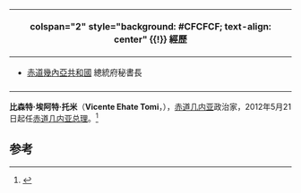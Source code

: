 {{Infobox officeholder
|name        = 比森特·埃哈特·托米<br>Vicente Ehate Tomi
|order       = [[File:Flag_of_Equatorial_Guinea.svg|25px]] [[赤道几内亚总理|赤道几内亚总理]]
|president   = [[特奥多罗·奥比昂·恩圭马·姆巴索戈|特奥多罗·奥比昂·恩圭马·姆巴索戈]]
|term_start  = 2012年5月21日
|term_end    = 2016年6月22日
|predecessor = [[伊格纳西奥·米拉姆·坦恩|伊格纳西奥·米拉姆·坦恩]]
|successor   = [[弗朗西斯科·帕斯奎爾·奧巴馬·阿蘇埃|弗朗西斯科·帕斯奎爾·奧巴馬·阿蘇埃]]
|birth_date  = {{birth year and age|1968}}
|birth_place = [[File:Flag_of_Spain_(1945_-_1977).svg|25px]] [[西属几内亚|西属几内亚]]
|death_date  = 
|death_place = 
|party       = 赤道几内亚民主党
}}
<!-- 經歷信息開始 -->
{| class="infobox bordered" style="width: 22em; font-size: 90%; text-align: left; float:right;" cellpadding="3"
|-
! colspan="2" style="background: #CFCFCF; text-align: center" {{!}} 經歷
|-
| colspan="2" style="font-size: 90%" |<div style="text-align: left">
*[[赤道幾內亞共和國|赤道幾內亞共和國]] 總統府秘書長
|-
|}
'''比森特·埃阿特·托米'''（'''Vicente Ehate Tomi'''，{{bd|1968年|||}}），[[赤道几内亚|赤道几内亚]]政治家，2012年5月21日起任[[赤道几内亚总理|赤道几内亚总理]]。<ref>{{Cite web |url=http://rulers.org/rule.html#equatorial_guinea |title=存档副本 |access-date=2014-07-04 |archive-date=2018-06-26 |archive-url=https://web.archive.org/web/20180626032115/http://www.rulers.org/rule.html#equatorial_guinea |dead-url=no }}</ref>

== 参考 ==
{{reflist}}

{{s-start}}
{{s-off}}
{{s-bef|before=[[伊格纳西奥·米拉姆·坦恩|伊格纳西奥·米拉姆·坦恩]]}}
{{s-ttl|title=[[File:Flag_of_Equatorial_Guinea.svg|25px]] [[赤道几内亚总理|赤道几内亚总理]]|years=2012年－2016年}}
{{s-aft|after=[[弗朗西斯科·帕斯奎爾·奧巴馬·阿蘇埃|弗朗西斯科·帕斯奎爾·奧巴馬·阿蘇埃]]}}
{{s-end}}

{{EquatoguineanPMs}}

{{DEFAULTSORT:Ehate Tomi, Vicente}}